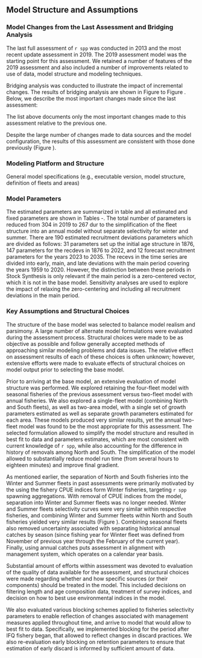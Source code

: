 ## Model Structure and Assumptions

### Model Changes from the Last Assessment and Bridging Analysis

The last full assessment of `r spp` was conducted in 2013 and the most recent update assessment in 2019. The 2019 assessment model was the starting point for this assessment. We retained a number of features of the 2019 assessment and also included a number of improvements related to use of data, model structure and modeling techniques. 

Bridging analysis was conducted to illustrate the impact of incremental changes. The results of bridging analysis are shown in Figure \ref{fig:bridge1-ssb} to Figure \ref{fig:bridge3-bratio}. Below, we describe the most important changes made since the last assessment:

\begin{enumerate}

\item Upgraded to Stock Synthesis version 3.30.21 (released in February 2023). This is standard practice to capitalize on newly developed features and corrections to older versions as well as improvements in computational efficiency.  No discernible differences were produce by this change.

\item Updated historical and current fishery removals, to include most up to date information. This year WDFW completed historical catch reconstruction of `r spp` and newly estimated landings are lower than those used in previous assessment. Newly estimated Washington landings are also more consistent with history of commercial removals on the West Coast and represent improvement to the assessment.

\item Removed fishery CPUE time series. This change did not impact the assessment outputs as well as model fits (Figure \ref{fig:bridge1-ssb}).

\item Combined Winter and Summer fleets into corresponding annual North and South fleets. The separation of North and South fisheries into the Winter and Summer fleets were primarily motivated by the using the fishery CPUE indices form Winter fisheries, targeting `r spp` spawning aggregations. With removal of CPUE indices from the model, separation into Winter and Summer fleets was no longer needed. Also, Winter and Summer fleets selectivity curves were very similar within respective fisheries. Combining Winter and Summer fleets within North and South fisheries yielded very similar results (Figure \ref{fig:bridge2-ssb}). Combining seasonal fleets also removed uncertainty associated with separating historical annual catches by season (since fishing year for Winter fleet was defined from November of previous year through the February of the current year). Finally, using annual catches puts assessment in alignment with management system, which operates on a calendar year basis.  

\item Recalculated survey abundance indices using sdmTMB geostatistical model. Results did not impact the model output (Figure \ref{fig:bridge1-ssb}).

\item Switched to a single  \gls{s-tri} index (instead of separating it into two indices for early and late survey periods). The  \gls{s-tri} was separated in past assessments due to change in depth and latitudinal coverage of the  \gls{s-tri}. Using a single index did not impact model results (Figure \ref{fig:bridge1-ssb}), but provided a longer historical survey trend and simplified the structure of the assessment model.

\item Updated input sample sizes associated with fisheries composition data to using a function of number of trips and number and fish (rather than number of trips, as in previous assessment), to follow current best practices and ensure a consistent treatment of fishery and survey input data (Figure \ref{fig:bridge2-ssb}).

\item Updated weight-length, maturity and fecundity parameters, to include most up to date and improved information. Updating weight-length parameters did not produce a noticeable change. Model with new maturity parameters had slightly lower scale as length at 50\% maturity now is slightly higher (Figure \ref{fig:bridge3-ssb} and Figure \ref{fig:bridge3-bratio}).  With new fecundity parameters, the model produces spawning output rather that spawning biomass, and 2019 model 2023 spawning outputs are no longer comparable. However, relative depletion show similar results (Figure \ref{fig:bridge3-bratio}).

\item Updated spawn-recruit parameters and fixed Beverton-Holt steepness at 0.8, mean of the Myers prior developed based on meta-analysis of flatfish steepness (Myers et al. 1999). When estimated, steepness was approaching the upper parameter bound of 1 (steepness likelihood profile is included in this report). Limiting steepness to 0.8 did not cause a change in model results (Figure \ref{fig:bridge3-ssb} and Figure \ref{fig:bridge3-bratio}), but yielded more reasonable estimates of other life history parameters, including natural mortality.

\end{enumerate}

The list above documents only the most important changes made to this assessment relative to the previous one. 

Despite the large number of changes made to data sources and the model configuration, the results of this assessment are consistent with those done previously (Figure \ref{fig:smry-bio-historical}).

### Modeling Platform and Structure
General model specifications (e.g., executable version, model structure, definition of fleets and areas)


### Model Parameters
The estimated parameters are summarized in table \ref{tab:par-summary} and all estimated and fixed parameters are shown in Tables \ref{tab:table-pars-base-1}-\ref{tab:table-pars-base-13}. The total number of parameters is reduced from 304 in 2019 to 267 dur to the simplification of the fleet structure into an annual model without separate selectivity for winter and summer. There are 190 estimated recruitment deviations parameters which are divided as follows: 31 parameters set up the initial age structure in 1876, 147 parameters for the recdevs in 1876 to 2022, and 12 forecast recruitment parameters for the years 2023 to 2035. The recevs in the time series are divided into early, main, and late deviations with the main period covering the years 1959 to 2020. However, the distinction between these periods in Stock Synthesis is only relevant if the main period is a zero-centered vector, which it is not in the base model. Sensitivity analyses are used to explore the impact of relaxing the zero-centering and including all recruitment deviations in the main period.

### Key Assumptions and Structural Choices
The structure of the base model was selected to balance model realism and parsimony. A large number of alternate model formulations were evaluated during the assessment process. Structural choices were made to be as objective as possible and follow generally accepted methods of approaching similar modeling problems and data issues. The relative effect on assessment results of each of these choices is often unknown; however, extensive efforts were made to evaluate effects of structural choices on model output prior to selecting the base model.

Prior to arriving at the base model, an extensive evaluation of model structure was performed. We explored retaining the four-fleet model with seasonal fisheries of the previous assessment versus two-fleet model with annual fisheries. We also explored a single-fleet model (combining North and South fleets), as well as two-area model, with a single set of growth parameters estimated as well as separate growth parameters estimated for each area. These models produced very similar results, yet the annual two-fleet model was found to be the most appropriate for this assessment. The selected formulation allowed to simplify the model structure and resulted in best fit to data and parameters estimates, which are most consistent with current knowledge of `r spp`, while also accounting for the difference in history of removals among North and South. The simplification of the model allowed to substantially reduce model run time (from several hours to eighteen minutes) and improve final gradient. 

As mentioned earlier, the separation of North and South fisheries into the Winter and Summer fleets in past assessments were primarily motivated by the using the fishery CPUE indices form Winter fisheries, targeting `r spp` spawning aggregations. With removal of CPUE indices from the model, separation into Winter and Summer fleets was no longer needed. Winter and Summer fleets selectivity curves were very similar within respective fisheries, and combining Winter and Summer fleets within North and South fisheries yielded very similar results (Figure \ref{fig:bridge2-ssb}). Combining seasonal fleets also removed uncertainty associated with separating historical annual catches by season (since fishing year for Winter fleet was defined from November of previous year through the February of the current year). Finally, using annual catches puts assessment in alignment with management system, which operates on a calendar year basis.  

Substantial amount of efforts within assessment was devoted to evaluation of the quality of data available for the assessment, and structural choices were made regarding whether and how specific sources (or their components) should be treated in the model. This included decisions on filtering length and age composition data, treatment of survey indices, and decision on how to best use environmental indices in the model.

We also evaluated various blocking schemes applied to fisheries selectivity parameters to enable reflection of changes associated with management measures applied throughout time, and arrive to model that would allow to best fit to data. Specifically, we implemented blocking for the period after IFQ fishery began, that allowed to reflect changes in discard practices. We also re-evaluation early blocking on retention parameters to ensure that estimation of early discard is informed by sufficient amount of data. 
